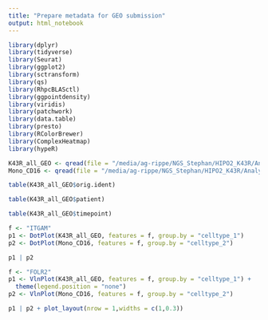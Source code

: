 ```yaml
---
title: "Prepare metadata for GEO submission"
output: html_notebook
---
```



```r
library(dplyr)
library(tidyverse)
library(Seurat)
library(ggplot2)
library(sctransform)
library(qs)
library(RhpcBLASctl)
library(ggpointdensity)
library(viridis)
library(patchwork)
library(data.table)
library(presto)
library(RColorBrewer)
library(ComplexHeatmap)
library(hypeR)
```



```r
K43R_all_GEO <- qread(file = "/media/ag-rippe/NGS_Stephan/HIPO2_K43R/Analysis_v3/_Final_Objects/Data_objects/K43R_all_5.qs")
Mono_CD16 <- qread(file = "/media/ag-rippe/NGS_Stephan/HIPO2_K43R/Analysis_v3/_Final_Objects/Data_objects/HCA_K43R_Mono_CD16.qs")

```

```r
table(K43R_all_GEO$orig.ident)
```


```r
table(K43R_all_GEO$patient)
```


```r
table(K43R_all_GEO$timepoint)
```





```r
f <- "ITGAM"
p1 <- DotPlot(K43R_all_GEO, features = f, group.by = "celltype_1")
p2 <- DotPlot(Mono_CD16, features = f, group.by = "celltype_2")

p1 | p2
```


```r
f <- "FOLR2"
p1 <- VlnPlot(K43R_all_GEO, features = f, group.by = "celltype_1") + 
  theme(legend.position = "none")
p2 <- VlnPlot(Mono_CD16, features = f, group.by = "celltype_2") 

p1 | p2 + plot_layout(nrow = 1,widths = c(1,0.3))
```

















